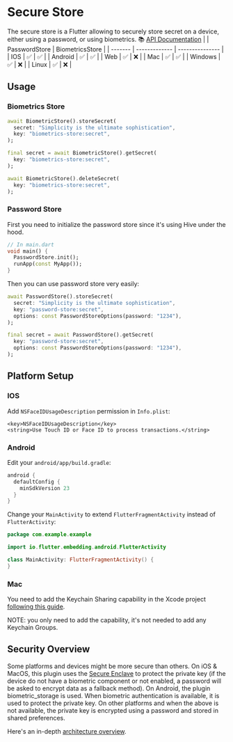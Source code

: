 # Secure Store

The secure store is a Flutter allowing to securely store secret on a device, either using a password, or using biometrics.
📚 [API Documentation](https://pub.dev/documentation/secure_store/latest/)
|         | PasswordStore | BiometricsStore |
| ------- | ------------- | --------------- |
| IOS     | ✅            | ✅              |
| Android | ✅            | ✅              |
| Web     | ✅            | ❌              |
| Mac     | ✅            | ✅              |
| Windows | ✅            | ❌              |
| Linux   | ✅            | ❌              |

## Usage

### Biometrics Store

```dart
await BiometricStore().storeSecret(
  secret: "Simplicity is the ultimate sophistication",
  key: "biometrics-store:secret",
);

final secret = await BiometricStore().getSecret(
  key: "biometrics-store:secret",
);

await BiometricStore().deleteSecret(
  key: "biometrics-store:secret",
);
```

### Password Store

First you need to initialize the password store since it's using Hive under the hood.

```dart
// In main.dart
void main() {
  PasswordStore.init();
  runApp(const MyApp());
}
```

Then you can use password store very easily:

```dart
await PasswordStore().storeSecret(
  secret: "Simplicity is the ultimate sophistication",
  key: "password-store:secret",
  options: const PasswordStoreOptions(password: "1234"),
);

final secret = await PasswordStore().getSecret(
  key: "password-store:secret",
  options: const PasswordStoreOptions(password: "1234"),
);
```

## Platform Setup

### IOS

Add `NSFaceIDUsageDescription` permission in `Info.plist`:

```plist
<key>NSFaceIDUsageDescription</key>
<string>Use Touch ID or Face ID to process transactions.</string>
```

### Android

Edit your `android/app/build.gradle`:

```gradle
android {
  defaultConfig {
    minSdkVersion 23
  }
}
```

Change your `MainActivity` to extend `FlutterFragmentActivity` instead of `FlutterActivity`:

```kt
package com.example.example

import io.flutter.embedding.android.FlutterActivity

class MainActivity: FlutterFragmentActivity() {
}
```

### Mac

You need to add the Keychain Sharing capability in the Xcode project [following this guide](https://developer.apple.com/documentation/xcode/configuring-keychain-sharing).

NOTE: you only need to add the capability, it's not needed to add any Keychain Groups.

## Security Overview

Some platforms and devices might be more secure than others. On iOS & MacOS, this plugin uses the [Secure Enclave](https://support.apple.com/fr-ca/guide/security/sec59b0b31ff/web) to protect the private key (if the device do not have a biometric component or not enabled, a password will be asked to encrypt data as a fallback method). On Android, the plugin biometric_storage is used. When biometric authentication is available, it is used to protect the private key. On other platforms and when the above is not available, the private key is encrypted using a password and stored in shared preferences.

Here's an in-depth [architecture overview](https://focustree.notion.site/Seed-phrase-storage-cfafbd43f8b04b738dd66804459455fa?pvs=25).

